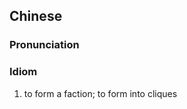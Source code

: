 {{also|拉山头}}
==Chinese==
{{zh-forms|s=拉山头|type=12}}

===Pronunciation===
{{zh-pron
|m=lā shāntóu
|cat=id
}}

===Idiom===
{{zh-idiom}}

# to form a faction; to form into cliques